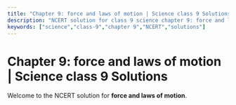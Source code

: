 ```yaml
---
title: "Chapter 9: force and laws of motion | Science class 9 Solutions"
description: "NCERT solution for class 9 science chapter 9: force and laws of motion."
keywords: ["science","class-9","chapter 9","NCERT","solutions"]
---
```


# Chapter 9: force and laws of motion | Science class 9 Solutions

Welcome to the NCERT solution for **force and laws of motion**.
